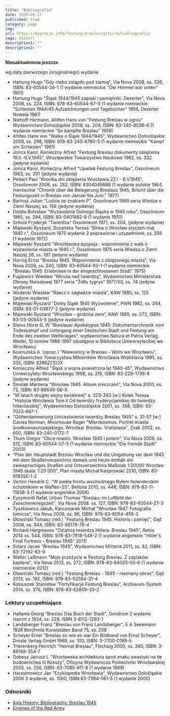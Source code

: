 ```yaml
---
title: "Bibliografia"
date: 2020-05-12
published: true
category: page
img: 
url: https://dygresje.info/festung-breslau/article/bibliografia/
tags: Peikert
description1: ""
description2: ""
---
```


**Nieuaktualniona jeszcze**

wg daty pierwszego (oryginalnego) wydania

- Hartung Hugo "Gdy niebo zstąpiło pod ziemię", Via Nova 2008, ss. 326, ISBN: 83-60544-34-1 (1 wydanie niemieckie "Der Himmel war unten" 1951)
- Hartung Hugo "Śląsk 1944/1945 zapiski i pamiętniki. Dezerter", Via Nova 2009, ss. 224, ISBN: 978-83-60544-67-9 (1 wydanie niemieckie "Schlesien 1944/45 Aufzeichnungen und Tagebücher" 1956, Dezerter Nowela 1961) 
- Niehoff Hermann, Ahlfen Hans von "Festung Breslau w ogniu" Wydawnictwo Dolnośląskie 2008, ss. 204, ISBN: 83-245-8536-6 (1 wydanie niemieckie "So kämpfte Breslau" 1959)
- Ahlfen Hans von "Walka o Śląsk 1944/1945", Wydawnictwo Dolnośląskie 2009, ss. 298, ISBN: 978-83-245-8760-5 (1 wydanie niemieckie "Kampf um Schlesien" 1961)
- Jońca Karol, Konieczny Alfred "Festung Breslau dokumenty oblężenia 16.II.-6.V.1945", Wrocławskie Towarzystwo Naukowe 1962, ss. 332 (jedyne wydanie) 
- Jońca Karol, Konieczny Alfred "Upadek Festung Breslau", Ossolineum 1963, ss. 291 (jedyne wydanie)
- Peikert Paul "Kronika dni oblężenia Wrocławia 22.I - 6.V.1945", Ossolineum 2008, ss. 282, ISBN: 8304049888 (1 wydanie polskie 1964, niemieckie "Chronik über die Belagerung Breslaus 1945, Brticht über die Festungszeit in Breslau von Januar bis Juni." 1977)
- Bartosz Julian "Ludzie ze znakiem P", Ossolineum 1969 seria Wiedza o Ziemi Naszej, ss. 158  (jedyne wydanie)
- Dolata Bolesław "Wyzwolenie Dolnego Śląska w 1945 roku", Ossolineum 1985, ss. 294, ISBN: 83-0401882-9 (1 wydanie 1970) 
- Scholz Fryderyk "Twierdza" Ossolineum 1971, ss. 204, (jedyne wydanie) 
- Majewski Ryszard, Sozańska Teresa "Bitwa o Wrocław styczeń-maj 1945 r.", Ossolineum 1975 wydanie 2 poprawione i uzupełnione, ss. 256 (1 wydanie 1972)
- Majewski Ryszard "Wrocławska epopeja : wspomnienia z walk o wyzwolenie miasta w 1945 r.", Ossolineum 1975 seria Wiedza o Ziemi Naszej 26, ss. 197 (jedyne wydanie)
- Hornig Ernst "Breslau 1945. Wspomnienia z oblężonego miasta", Via Nova 2009, ss. 240, ISBN: 83-60544-63-1 (1 wydanie niemieckie "Breslau 1945: Erlebnisse in der eingeschlossenen Stadt" 1975)
- Fuglewicz Wiesław "Minuta nad twierdzą", Wydawnictwo Ministerstwa Obrony Narodowej 1977 seria "Żółty tygrys" 1977/03, ss. 74 (jedyne wydanie)
- Wodecki Wiesław "Rzecz o zagładzie miasta", KAW 1980, ss. 125 (jedyne wydanie)
- Majewski Ryszard "Dolny Śląsk 1945 Wyzwolenie", PWN 1982, ss. 264, ISBN: 83-01-03877-2  (jedyne wydanie)
- Majewski Ryszard "Wrocław - godzina zero", KAW 1985, ss. 272, ISBN: 83-03-00943-5 (jedyne wydanie)
- Gleiss Horst G. W "Breslauer Apokalypse 1945: Dokumentarchronik vom Todeskampf und Untergang einer Deutschen Stadt und Festung am Ende des zweiten Weltkrieges", wydawnictwo Natura et Patria Verlag, Wedel, 10 tomów 1986-1997 (dostępna w Bibliotece Uniwersyteckiej we Wrocławiu)
- Kosmulska A. (oprac.) "Niewolnicy w Breslau - Wolni we Wrocławiu", Wydawnictwo Towarzystwa Miłośników Wrocławia Wratislavia 1995, ss. 335, ISBN: 838622102X
- Konieczny Alfred "Śląsk a wojna powietrzna lat 1940-45", Wydawnictwo Uniwersytetu Wrocławskiego 1998, ss. 216, ISBN: 83-229-1736-8 (jedyne wydanie)
- Smolak Marzena "Wrocław 1945. Album zniszczeń", Via Nova 2000, ss. 72, ISBN: 83-88649-06-X
- "W latach drugiej wojny światowej" s. 323-343 [w:] Kulak Teresa "Historia Wrocławia Tom II Od twierdzy fryderycjańskiej do twierdzy hitlerowskiej", Wydawnictwo Dolnośląskie 2001, ss. 368, ISBN: 83-7023-897-1 
- "Gõtterdammerung Unicestwienie twierdzy Breslau 1945" s. 31-57 [w:] Davies Norman, Moorhouse Roger "Mikrokosmos. Portret miasta środkowoeuropejskiego. Wrocław. Breslau. Vratislavia", Znak 2002, ss. 600, ISBN: 83-240-0172-7 
- Thum Gregor "Obce miasto. Wrocław 1945 i potem", Via Nova 2008, ss. 512, ISBN: 83-60544-07-5 (1 wydanie niemieckie "Die fremde Stadt" 2003)
- "Plan der Hauptstadt Breslau Wrocław und die Umgebung vor dem 1945 mit dem Straßenverzeichnis damals und heute enthãlt ein zweisprachiges Straßen und Ortsverzeichnis Maßstab 1:20000 Wrocław 1945 skala: 1:20 000", Plan miasta Michał Kasprowski 2010, ISBN: 83-919356-1-2 
- Verton Hendrik C. "W piekle frontu wschodniego Byłem holenderskim ochotnikiem w Waffen-SS", Bellona 2010, ss. 448, ISBN: 978-83-11-11938-3 (1 wydanie angielskie 2006)
- Eysymontt Rafał, Urban Thomas "Breslau: im Luftbild der Zwischenkriegszeit", Via Nova 2008. ss. 127, ISBN: 978-83-60544-27-3
- Tyszkiewicz Jakub, Karczmarek Michał "Wrocław 1947. Fotografie lotnicze", Via Nova 2009, ss. 96, ISBN: 978-83-6054-456-3 
- Głowiński Tomasz (red.) "Festung Breslau 1945. Historia i pamięć", Gajt 2009, ss. 344, ISBN: 83-88178-76-4
- Richard Hargreaves "Ostatnia twierdza Hitlera. Breslau 1945", Rebis 2014 ss. 544, ISBN: 978-83-7818-548-2 (1 wydanie angielskie "Hitler's Final Fortress - Breslau 1945" 2011)
- Solarz Jacek "Breslau 1945", Wydawnictwo Militaria 2011, ss. 82, ISBN: 83-72192-63-9 
- Walter Laßmann "Moje przeżycia w Festung Breslau. Z zapisków kapłana", Via Nova 2013, ss. 272, ISBN: 978-83-64025-00-6 (1 wydanie niemieckie 2012)
- Głowiński Tomasz (red.) "Festung Breslau - 1945 - nieznany obraz", Gajt 2013, ss. 192, ISBN: 978-83-62584-31-4
- Kolouszek Stanisław "Fortyfikacje Festung Breslau", Archiwum-System 2014, ss. 376, ISBN: 978-83-62809-33-2 

### Lektury uzupełniające

- Hallama Georg "Breslau Das Buch der Stadt", Gondrom 2 wydanie reprint z 1924, ss. 228, ISBN 3-8112-1293-1
- Landsberger Franz "Breslau von Franz Landsberger", E A Seeemann 1926 Berũhmte Kunststãten Band 75, ss. 208
- Scheyer Ernst "Breslau so wie es war Ein Bildband von Ernst Scheyer", Droste Verlag GmbH 1969, ss. 100, ISBN: 3-7700-0188-5
- Trierenberg Heinrich "Heimat Breslau", Flechsig 2000, ss. 240, ISBN: 3-88189-354-7
- Dobesz Janusz L "Wrocławska architektura spod znaku swastyki na tle budownictwa III Rzeszy", Oficyna Wydawnicza Politechniki Wrocławskiej 2005, ss. 256, ISBN: 83-7085-911-9 (1 wydanie 1999)
- Harasimowicz Jan "Ecyklopedia Wrocławia", Wydawnictwo Dolośląskie 2006 3 wydanie, ss. 1060, ISBN 83-7384-561-5 (1 wydanie 2000)

### Odnośniki

- [Axis History: Bibliography: Breslau 1945](http://www.axishistory.com/books/134-campaigns-a-operations/campaigns-a-operations/2943-bibliography-breslau-1945)
- [Engines of the Red Army](https://www.o5m6.de/redarmy/index.php)

<!-- Pożegnanie z Breslau mobi epub Joseph Pearce  -->